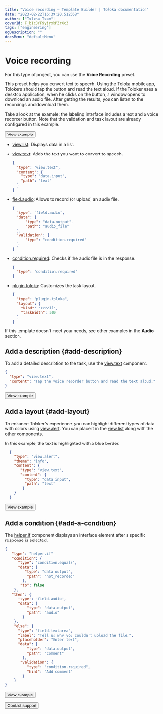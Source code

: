 ```yaml
---
title: "Voice recording — Template Builder | Toloka documentation"
date: "2023-02-22T16:39:20.512368"
author: ["Toloka Team"]
coverId: F_bIcOYF9yjrxkPZrXc3
tags: ["engineering"]
ogDescription: ""
docsMenu: "defaultMenu"
---
```



# Voice recording

For this type of project, you can use the **Voice Recording** preset.

This preset helps you convert text to speech. Using the Toloka mobile app, Tolokers should tap the button and read the text aloud. If the Toloker uses a desktop application, when he clicks on the button, a window opens to download an audio file. After getting the results, you can listen to the recordings and download them.

Take a look at the example: the labeling interface includes a text and a voice recorder button. Note that the validation and task layout are already configured in this example.

<Button themeColor="light" view="default" size="l" type="link" url="https://ya.cc/t/XgN35IUF3xqvGy">View example</Button>

<Cut title="Components used in the example">

- [view.list](/docs/template-builder/reference/view.list): Displays data in a list.
- [view.text](/docs/template-builder/reference/view.text): Adds the text you want to convert to speech.

    <Cut title="Show code">

    ```json
    {
      "type": "view.text",
      "content": {
        "type": "data.input",
        "path": "text"
      }
    }
    ```

    </Cut>

- [field.audio](/docs/template-builder/reference/field.audio): Allows to record (or upload) an audio file.

    <Cut title="Show code">

    ```json
    {
      "type": "field.audio",
      "data": {
          "type": "data.output",
          "path": "audio_file"
      },
      "validation": {
          "type": "condition.required"
      }
    }
    ```
    </Cut>

- [condition.required](/docs/template-builder/reference/condition.required): Сhecks if the audio file is in the response.

    <Cut title="Show code">

    ```json
    {
      "type": "condition.required"
    }
    ```

    </Cut>

- [plugin.toloka](/docs/template-builder/reference/plugin.toloka): Customizes the task layout.

    <Cut title="Show code">

    ```json
    {
      "type": "plugin.toloka",
      "layout": {
        "kind": "scroll",
        "taskWidth": 500
      }
    }
    ```

    </Cut>

</Cut>

If this template doesn't meet your needs, see other examples in the **Audio** section.

## Add a description {#add-description}

To add a detailed description to the task, use the [view.text](/docs/template-builder/reference/view.text) component.

<Cut title="Show code">

```json
{
  "type": "view.text",
  "content": "Tap the voice recorder button and read the text aloud."
}
```

</Cut>

<Button themeColor="light" view="default" size="l" type="link" url="https://ya.cc/t/a5j6lIKx3zL3nz">View example</Button>

## Add a layout {#add-layout}

To enhance Toloker's experience, you can highlight different types of data with colors using [view.alert](/docs/template-builder/reference/view.alert). You can place it in the [view.list](/docs/template-builder/reference/view.list) along with the other components.

In this example, the text is highlighted with a blue border.

<Cut title="Show code">

```json
  {
    "type": "view.alert",
    "theme": "info",
    "content": {
       "type": "view.text",
       "content": {
         "type": "data.input",
         "path": "text"
        }
    }
  }
```

</Cut>

<Button themeColor="light" view="default" size="l" type="link" url="https://ya.cc/t/3bZ9nXUi3zLAZC">View example</Button>

## Add a condition {#add-a-condition}

The [helper.if](/docs/template-builder/reference/helper.if) component displays an interface element after a specific response is selected.

<Cut title="Show code">

```json
{
   "type": "helper.if",
   "condition": {
      "type": "condition.equals",
      "data": {
         "type": "data.output",
          "path": "not_recorded"
        },
       "to": false
    },
   "then": {
      "type": "field.audio",
      "data": {
          "type": "data.output",
          "path": "audio"
        }
    },
    "else": {
      "type": "field.textarea",
      "label": "Tell us why you couldn't upload the file.",
      "placeholder": "Enter text",
      "data": {
          "type": "data.output",
          "path": "comment"
        },
       "validation": {
          "type": "condition.required",
          "hint": "Add comment"
        }
    }
}
```

</Cut>

<Button themeColor="light" view="default" size="l" type="link" url="https://ya.cc/t/3VRy3mKj3zvPcB">View example</Button>

<p></p>

<Button themeColor="light" view="default" size="l" type="link" url="/docs/guide/troubleshooting/support?form-source=template-builder-templates-voice-recording">Contact support</Button>

